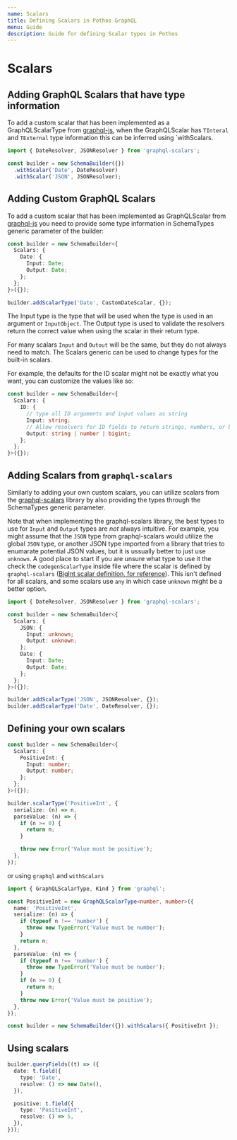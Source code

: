 ```yaml
---
name: Scalars
title: Defining Scalars in Pothos GraphQL
menu: Guide
description: Guide for defining Scalar types in Pothos
---
```





# Scalars

## Adding GraphQL Scalars that have type information

To add a custom scalar that has been implemented as a GraphQLScalarType from
[graphql-js](https://github.com/graphql/graphql-js), when the GraphQLScalar has `TInteral` and
`TExternal` type information this can be inferred using `withScalars.

```typescript
import { DateResolver, JSONResolver } from 'graphql-scalars';

const builder = new SchemaBuilder({})
  .withScalar('Date', DateResolver)
  .withScalar('JSON', JSONResolver);
```

## Adding Custom GraphQL Scalars


To add a custom scalar that has been implemented as GraphQLScalar from
[graphql-js](https://github.com/graphql/graphql-js) you need to provide some type information in
SchemaTypes generic parameter of the builder:

```typescript
const builder = new SchemaBuilder<{
  Scalars: {
    Date: {
      Input: Date;
      Output: Date;
    };
  };
}>({});

builder.addScalarType('Date', CustomDateScalar, {});
```

The Input type is the type that will be used when the type is used in an argument or `InputObject`.
The Output type is used to validate the resolvers return the correct value when using the scalar in
their return type.

For many scalars `Input` and `Outout` will be the same, but they do not always need to match. The
Scalars generic can be used to change types for the built-in scalars.

For example, the defaults for the ID scalar might not be exactly what you want, you can customize
the values like so:

```typescript
const builder = new SchemaBuilder<{
  Scalars: {
    ID: {
      // type all ID arguments and input values as string
      Input: string;
      // Allow resolvers for ID fields to return strings, numbers, or bigints
      Output: string | number | bigint;
    };
  };
}>({});
```

## Adding Scalars from `graphql-scalars`

Similarly to adding your own custom scalars, you can utilize scalars from the
[graphql-scalars](https://the-guild.dev/graphql/scalars/docs) library by also providing the types
through the SchemaTypes generic parameter.

Note that when implementing the graphql-scalars library, the best types to use for `Input` and
`Output` types are _not_ always intuitive. For example, you might assume that the `JSON` type from
graphql-scalars would utilize the global `JSON` type, or another JSON type imported from a library
that tries to enumarate potential JSON values, but it is ussually better to just use `unknown`. A
good place to start if you are unsure what type to use it the check the `codegenScalarType` inside
file where the scalar is defined by `graphql-scalars`
([BigInt scalar definition, for reference](https://github.com/Urigo/graphql-scalars/blob/6bdccebb27a7f9be7b5d01dfb052a3e9c17432fc/src/scalars/BigInt.ts#L92)).
This isn't defined for all scalars, and some scalars use `any` in which case `unknown` might be a
better option.

```typescript
import { DateResolver, JSONResolver } from 'graphql-scalars';

const builder = new SchemaBuilder<{
  Scalars: {
    JSON: {
      Input: unknown;
      Output: unknown;
    };
    Date: {
      Input: Date;
      Output: Date;
    };
  };
}>({});

builder.addScalarType('JSON', JSONResolver, {});
builder.addScalarType('Date', DateResolver, {});
```

## Defining your own scalars

```typescript
const builder = new SchemaBuilder<{
  Scalars: {
    PositiveInt: {
      Input: number;
      Output: number;
    };
  };
}>({});

builder.scalarType('PositiveInt', {
  serialize: (n) => n,
  parseValue: (n) => {
    if (n >= 0) {
      return n;
    }

    throw new Error('Value must be positive');
  },
});
```

or using `graphql` and `withScalars`

```typescript
import { GraphQLScalarType, Kind } from 'graphql';

const PositiveInt = new GraphQLScalarType<number, number>({
  name: 'PositiveInt',
  serialize: (n) => {
    if (typeof n !== 'number') {
      throw new TypeError('Value must be number');
    }
    return n;
  },
  parseValue: (n) => {
    if (typeof n !== 'number') {
      throw new TypeError('Value must be number');
    }
    if (n >= 0) {
      return n;
    }
    throw new Error('Value must be positive');
  },
});

const builder = new SchemaBuilder({}).withScalars({ PositiveInt });
```

## Using scalars

```typescript
builder.queryFields((t) => ({
  date: t.field({
    type: 'Date',
    resolve: () => new Date(),
  }),

  positive: t.field({
    type: 'PositiveInt',
    resolve: () => 5,
  }),
}));
```
